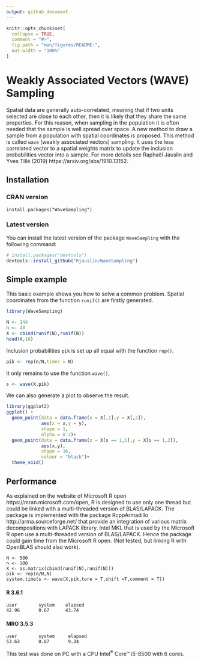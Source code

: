 ```yaml
---
output: github_document
---
```


<!-- README.md is generated from README.Rmd. Please edit that file -->

```r
knitr::opts_chunk$set(
  collapse = TRUE,
  comment = "#>",
  fig.path = "man/figures/README-",
  out.width = "100%"
)
```
# Weakly Associated Vectors (WAVE) Sampling
Spatial data are generally auto-correlated, meaning that if two units selected are close to each other, then it is likely that they share the same properties. For this reason, when sampling in the population it is often needed that the sample is well spread over space. A new method to draw a sample from a population with spatial coordinates is proposed. This method is called `wave` (weakly associated vectors) sampling. It uses the less correlated vector to a spatial weights matrix to update the inclusion probabilities vector into a sample. For more details see Raphaël Jauslin and Yves Tillé (2019) https://arxiv.org/abs/1910.13152.
  
  
## Installation

### CRAN version

```
install.packages("WaveSampling")
```

### Latest version 

You can install the latest version of the package `WaveSampling` with the following command:

``` r
# install.packages("devtools")
devtools::install_github("Rjauslin/WaveSampling")
```

## Simple example

This basic example shows you how to solve a common problem. Spatial coordinates from the function `runif()` are firstly generated. 

```r
library(WaveSampling)

N <- 144
n <- 48
X <- cbind(runif(N),runif(N))
head(X,10)
```

Inclusion probabilities `pik` is set up all equal with the function `rep()`.

```r
pik <- rep(n/N,times = N)
```


It only remains to use the function `wave()`,

```r
s <- wave(X,pik)
```

We can also generate a plot to observe the result.

```r
library(ggplot2)
ggplot() +
  geom_point(data = data.frame(x = X[,1],y = X[,2]),
             aes(x = x,y = y),
             shape = 1,
             alpha = 0.2)+
  geom_point(data = data.frame(x = X[s == 1,1],y = X[s == 1,2]),
             aes(x,y),
             shape = 16,
             colour = "black")+
  theme_void()

```


## Performance

As explained on the website of Microsoft R open https://mran.microsoft.com/open, R is designed to use only one thread but could be linked with a multi-threaded version of BLAS/LAPACK. The package is implemented with the package RcppArmadillo http://arma.sourceforge.net/ that provide an integration of various matrix decompositions with LAPACK library. Intel MKL that is used by the Microsoft R open use a multi-threaded version of BLAS/LAPACK. Hence the package could gain time from the Microsoft R open. (Not tested, but linking R with OpenBLAS should also work).


```
N <- 500
n <- 100
X <- as.matrix(cbind(runif(N),runif(N)))
pik <- rep(n/N,N)
system.time(s <- wave(X,pik,tore = T,shift =T,comment = T))

```

#### R 3.6.1
```
user        system    elapsed 
42.96       0.67      43.74
```

#### MRO 3.5.3

```
user        system     elapsed 
53.63       0.87       9.34 
```

This test was done on PC with a CPU Intel<sup>&reg;</sup> Core&trade; i5-8500 with 6 cores.
